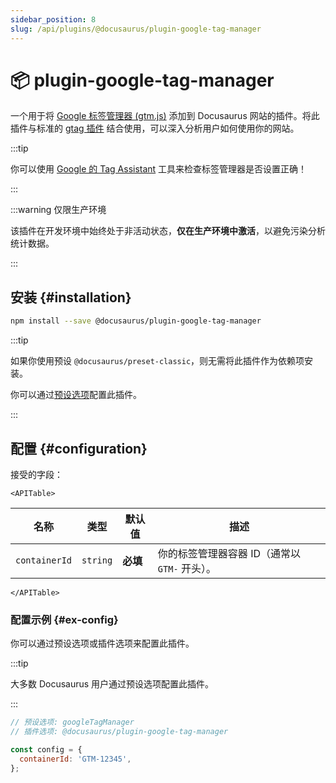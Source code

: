 ```yaml
---
sidebar_position: 8
slug: /api/plugins/@docusaurus/plugin-google-tag-manager
---
```


# 📦 plugin-google-tag-manager


一个用于将 [Google 标签管理器 (gtm.js)](https://developers.google.com/tag-platform/tag-manager) 添加到 Docusaurus 网站的插件。将此插件与标准的 [gtag 插件](./plugin-google-gtag.mdx) 结合使用，可以深入分析用户如何使用你的网站。

:::tip

你可以使用 [Google 的 Tag Assistant](https://tagassistant.google.com/) 工具来检查标签管理器是否设置正确！

:::

:::warning 仅限生产环境

该插件在开发环境中始终处于非活动状态，**仅在生产环境中激活**，以避免污染分析统计数据。

:::

## 安装 {#installation}

```bash npm2yarn
npm install --save @docusaurus/plugin-google-tag-manager
```

:::tip

如果你使用预设 `@docusaurus/preset-classic`，则无需将此插件作为依赖项安装。

你可以通过[预设选项](../../using-plugins.mdx#docusauruspreset-classic)配置此插件。

:::

## 配置 {#configuration}

接受的字段：

```mdx-code-block
<APITable>
```

| 名称 | 类型 | 默认值 | 描述 |
| --- | --- | --- | --- |
| `containerId` | `string` | **必填** | 你的标签管理器容器 ID（通常以 `GTM-` 开头）。 |

```mdx-code-block
</APITable>
```

### 配置示例 {#ex-config}

你可以通过预设选项或插件选项来配置此插件。

:::tip

大多数 Docusaurus 用户通过预设选项配置此插件。

:::

```js config-tabs
// 预设选项: googleTagManager
// 插件选项: @docusaurus/plugin-google-tag-manager

const config = {
  containerId: 'GTM-12345',
};
```
